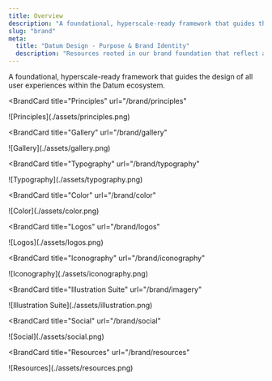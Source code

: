 ```yaml
---
title: Overview
description: "A foundational, hyperscale-ready framework that guides the design of all user experiences within the Datum ecosystem."
slug: "brand"
meta:
  title: "Datum Design - Purpose & Brand Identity"
  description: "Resources rooted in our brand foundation that reflect and amplify our purpose, people, and product."
---
```



A foundational, hyperscale-ready framework that guides the design of all user experiences within the Datum ecosystem.


<Container tag="section" class="grid gap-7.5 md:grid-cols-2 lg:grid-cols-3 max-w-none lg:mt-16 md:mt-12 mt-8 content-stretch">

<BrandCard
  title="Principles"
  url="/brand/principles"
>
  <Fragment slot="image">
    ![Principles](./assets/principles.png)
  </Fragment>
</BrandCard>

<BrandCard
  title="Gallery"
  url="/brand/gallery"
>
  <Fragment slot="image">
    ![Gallery](./assets/gallery.png)
  </Fragment>
</BrandCard>

<BrandCard
  title="Typography"
  url="/brand/typography"
>
  <Fragment slot="image">
    ![Typography](./assets/typography.png)
  </Fragment>
</BrandCard>

<BrandCard
  title="Color"
  url="/brand/color"
>
  <Fragment slot="image">
    ![Color](./assets/color.png)
  </Fragment>
</BrandCard>

<BrandCard
  title="Logos"
  url="/brand/logos"
>
  <Fragment slot="image">
    ![Logos](./assets/logos.png)
  </Fragment>
</BrandCard>

<BrandCard
  title="Iconography"
  url="/brand/iconography"
>
  <Fragment slot="image">
    ![Iconography](./assets/iconography.png)
  </Fragment>
</BrandCard>

<BrandCard
  title="Illustration Suite"
  url="/brand/imagery"
>
  <Fragment slot="image">
    ![Illustration Suite](./assets/illustration.png)
  </Fragment>
</BrandCard>

<BrandCard
  title="Social"
  url="/brand/social"
>
  <Fragment slot="image">
    ![Social](./assets/social.png)
  </Fragment>
</BrandCard>

<BrandCard
  title="Resources"
  url="/brand/resources"
>
  <Fragment slot="image">
    ![Resources](./assets/resources.png)
  </Fragment>
</BrandCard>


</Container>
